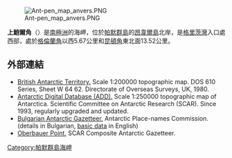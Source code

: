 [[Image:Ant-pen_map_anvers.PNG|thumb]]

'''上鮑爾角'''（{{lang-en|Oberbauer Point}}）是[[南極洲|南極洲]]的海岬，位於[[帕默群島|帕默群島]]的[[昂韋爾島|昂韋爾島]]北岸，是[[格里茨灣|格里茨灣]]入口處西部，處於[[格倫蘭角|格倫蘭角]]以西5.67公里和[[昆頓角|昆頓角]]東北面13.52公里。

==外部連結==
* [http://data.aad.gov.au/aadc/mapcat/display_map.cfm?map_id=3217 British Antarctic Territory.]{{Wayback|url=http://data.aad.gov.au/aadc/mapcat/display_map.cfm?map_id=3217 |date=20131110123643 }}  Scale 1:200000 topographic map.  DOS 610 Series, Sheet W 64 62.  Directorate of Overseas Surveys, UK, 1980.
* [http://www.add.scar.org Antarctic Digital Database (ADD).]{{Wayback|url=http://www.add.scar.org/ |date=20170305000653 }} Scale 1:250000 topographic map of Antarctica. Scientific Committee on Antarctic Research (SCAR). Since 1993, regularly upgraded and updated.
* [http://apcbg.org/gazet-bg.doc Bulgarian Antarctic Gazetteer.]{{Wayback|url=http://apcbg.org/gazet-bg.doc |date=20160206203828 }} Antarctic Place-names Commission. (details in Bulgarian, [http://apcbg.org/gazet.htm basic data]{{Wayback|url=http://apcbg.org/gazet.htm |date=20160304071225 }} in English)
* [https://data.aad.gov.au/aadc/gaz/scar/display_name.cfm?gaz_id=137756 Oberbauer Point.]{{Wayback|url=https://data.aad.gov.au/aadc/gaz/scar/display_name.cfm?gaz_id=137756 |date=20181001182758 }} SCAR Composite Antarctic Gazetteer.

{{DEFAULTSORT:Oberbauer Point}}
[[Category:帕默群島海岬|Category:帕默群島海岬]]


{{PalmerArchipelago-geo-stub}}
